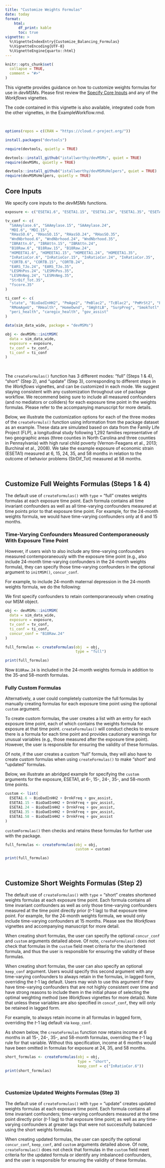 ```yaml
---
title: "Customize Weights Formulas"
date: today
format:
    html:
      df_print: kable
      toc: true
vignette: >
  %\VignetteIndexEntry{Customize_Balancing_Formulas}
  %\VignetteEncoding{UTF-8}
  %\VignetteEngine{quarto::html}
---
```


```r
knitr::opts_chunk$set(
  collapse = TRUE,
  comment = "#>"
)
```

This vignette provides guidance on how to customize weights formulas for use in *devMSMs*. Please first review the <a href="https://istallworthy.github.io/devMSMs/articles/Specify_Core_Inputs.html">Specify Core Inputs</a> and any of the *Workflows* vignettes.

The code contained in this vignette is also available, integrated code from the other vignettes, in the ExampleWorkflow.rmd.

<br>

```r
options(repos = c(CRAN = "https://cloud.r-project.org/"))

install.packages("devtools")

require(devtools, quietly = TRUE)

devtools::install_github("istallworthy/devMSMs", quiet = TRUE)
require(devMSMs, quietly = TRUE)

devtools::install_github("istallworthy/devMSMsHelpers", quiet = TRUE)
require(devMSMsHelpers, quietly = TRUE)

```

## Core Inputs

We specify core inputs to the *devMSMs* functions.

```r
exposure <- c("ESETA1.6", "ESETA1.15", "ESETA1.24", "ESETA1.35", "ESETA1.58")

tv_conf <- c(
  "SAAmylase.6", "SAAmylase.15", "SAAmylase.24",
  "MDI.6", "MDI.15",
  "RHasSO.6", "RHasSO.15", "RHasSO.24", "RHasSO.35",
  "WndNbrhood.6", "WndNbrhood.24", "WndNbrhood.35",
  "IBRAttn.6", "IBRAttn.15", "IBRAttn.24",
  "B18Raw.6", "B18Raw.15", "B18Raw.24",
  "HOMEETA1.6", "HOMEETA1.15", "HOMEETA1.24", "HOMEETA1.35", 
  "InRatioCor.6", "InRatioCor.15", "InRatioCor.24", "InRatioCor.35",
  "CORTB.6", "CORTB.15", "CORTB.24",
  "EARS_TJo.24", "EARS_TJo.35",
  "LESMnPos.24", "LESMnPos.35",
  "LESMnNeg.24", "LESMnNeg.35",
  "StrDif_Tot.35", 
  "fscore.35"
)

ti_conf <- c(
  "state", "BioDadInHH2", "PmAge2", "PmBlac2", "TcBlac2", "PmMrSt2", "PmEd2", "KFASTScr",
  "RMomAgeU", "RHealth", "HomeOwnd", "SWghtLB", "SurpPreg", "SmokTotl", "DrnkFreq",
  "peri_health", "caregiv_health", "gov_assist"
)

data(sim_data_wide, package = "devMSMs")

obj <- devMSMs::initMSM(
  data = sim_data_wide, 
  exposure = exposure, 
  tv_conf = tv_conf, 
  ti_conf = ti_conf
)

```

<br>

The `createFormulas()` function has 3 different modes: "full" (Steps 1 & 4), "short" (Step 2), and "update" (Step 3), corresponding to different steps in the *Workflows* vignettes, and can be customized in each mode. We suggest staying consistent with any customization throughout use of package workflow. We recommend being sure to include all measured confounders (and no mediators or colliders) for each exposure time point in the weights formulas. Please refer to the accompanying manuscript for more details.

Below, we illustrate the customization options for each of the three modes of the `createFormuls()` function using information from the package dataset as an example. These data are simulated based on data from the Family Life Project (FLP), a longitudinal study following 1,292 families representative of two geographic areas (three counties in North Carolina and three counties in Pennsylvania) with high rural child poverty (Vernon-Feagans et al., 2013; Burchinal et al., 2008). We take the example exposure of economic strain (ESETA1) measured at 6, 15, 24, 35, and 58 months in relation to the outcome of behavior problems (StrDif_Tot) measured at 58 months.

<br>

## Customize Full Weights Formulas (Steps 1 & 4)

The default use of `createFormulas()` with `type` = "full" creates weights formulas at each exposure time point. Each formula contains all time invariant confounders as well as all time-varying confounders measured at time points prior to that exposure time point. For example, for the 24-month weights formula, we would have time-varying confounders only at 6 and 15 months.

### Time-Varying Confounders Measured Contemporaneously With Exposure Time Point

However, if users wish to also include any time-varying confounders measured contemporaneously with the exposure time point (e.g., also include 24-month time-varying confounders in the 24-month weights formula), they can specify those time-varying confounders in the optional argument to `initMSM()`, `concur_conf`.

For example, to include 24-month maternal depression in the 24-month weights formula, we do the following:

We first specify confounders to retain contemporaneously when creating our MSM object.

```r

obj <- devMSMs::initMSM(
  data = sim_data_wide, 
  exposure = exposure, 
  tv_conf = tv_conf, 
  ti_conf = ti_conf,
  concur_conf = "B18Raw.24"
)

```

```r
full_formulas <- createFormulas(obj  = obj, 
                                type = "full")

print(full_formulas)
```

Now `B18Raw.24` is included in the 24-month weights formula in addition to the 35-and 58-month formulas.

### Fully Custom Formulas

Alternatively, a user could completely customize the full formulas by manually creating formulas for each exposure time point using the optional `custom` argument.

To create custom formulas, the user creates a list with an entry for each exposure time point, each of which contains the weights formula for exposure at that time point. `createFormulas()` will conduct checks to ensure there is a formula for each time point and provides cautionary warnings for unusual variables (e.g., those measured after the exposure time point). However, the user is responsible for ensuring the validity of these formulas.

Of note, if the user creates a custom "full" formula, they will also have to create custom formulas when using `createFormulas()` to make "short" and "updated" formulas.

Below, we illustrate an abridged example for specifying the `custom` arguments for the exposure, ESETA1, at 6-, 15-, 24-, 35-, and 58-month time points.

```r
custom <- list(
  ESETA1.6 ~ BioDadInHH2 + DrnkFreq + gov_assist,
  ESETA1.15 ~ BioDadInHH2 + DrnkFreq + gov_assist,
  ESETA1.24 ~ BioDadInHH2 + DrnkFreq + gov_assist,
  ESETA1.35 ~ BioDadInHH2 + DrnkFreq + gov_assist,
  ESETA1.58 ~ BioDadInHH2 + DrnkFreq + gov_assist
)
```

`customFormulas()` then checks and retains these formulas for further use with the package.

```r
full_formulas <- createFormulas(obj = obj, 
                                custom = custom)

print(full_formulas)
```

<br>

## Customize Short Weights Formulas (Step 2)

The default use of `createFormulas()` with `type` = "short" creates shortened weights formulas at each exposure time point. Each formula contains all time invariant confounders as well as only those time-varying confounders measured at the time point directly prior (*t*-1 lag) to that exposure time point. For example, for the 24-month weights formula, we would only include time-varying confounders at 15 months. Please see the *Workflows* vignettes and accompanying manuscript for more detail.

When creating short formulas, the user can specify the optional `concur_conf` and `custom` arguments detailed above. Of note, `createFormulas()` does not check that formulas in the `custom` field meet criteria for the shortened formula, and thus the user is responsible for ensuring the validity of these formulas.

When creating short formulas, the user can also specify an optional `keep_conf` argument. Users would specify this second argument with any time-varying confounders to always retain in the formulas, in lagged form, overriding the *t*-1 lag default. Users may wish to use this argument if they have time-varying confounders that are not highly consistent over time and have strong reasons to include them in the initial phase of selecting the optimal weighting method (see *Workflows* vignettes for more details). Note that unless these variables are also specified in `concuf_conf`, they will only be retained in lagged form.

For example, to always retain income in all formulas in lagged form, overriding the *t*-1 lag default via `keep_conf`.

As shown below, the `createFormulas` function now retains income at 6 months in all 15-, 24-, 35-, and 58-month formulas, overriding the *t*-1 lag rule for that variable. Without this specification, income at 6 months would have been omitted in formulas for exposure at 24, 35, and 58 months.

```r
short_formulas <- createFormulas(obj = obj, 
                                 type = "short", 
                                 keep_conf = c("InRatioCor.6"))
print(short_formulas)
```

<br>

### Customize Updated Weights Formulas (Step 3)

The default use of `createFormulas()` with `type` = "update" creates updated weights formulas at each exposure time point. Each formula contains all time invariant confounders; time-varying confounders measured at the time point directly prior (*t*-1 lag) to that exposure time point; as well as any time-varying confounders at greater lags that were not successfully balanced using the short weights formulas.

When creating updated formulas, the user can specify the optional `concur_conf`, `keep_conf`, and `custom` arguments detailed above. Of note, `createFormulas()` does not check that formulas in the `custom` field meet criteria for the updated formula or identify any imbalanced confounders, and the user is responsible for ensuring the validity of these formulas. <br>
